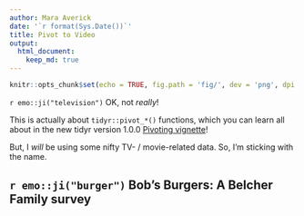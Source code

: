 ```yaml
---
author: Mara Averick
date: '`r format(Sys.Date())`'
title: Pivot to Video
output:
  html_document:
    keep_md: true
---
```


```r
knitr::opts_chunk$set(echo = TRUE, fig.path = 'fig/', dev = 'png', dpi = 144, fig.retina = 2)
```

`r emo::ji("television")` OK, not _really_! 

This is actually about `tidyr::pivot_*()` functions, which you can learn all
about in the new tidyr version 1.0.0 [Pivoting
vignette](https://tidyr.tidyverse.org/articles/pivot.html)! 

But, I *will* be using some nifty TV- / movie-related data. So, I'm sticking
with the name.

## `r emo::ji("burger")` Bob's Burgers: A Belcher Family survey



